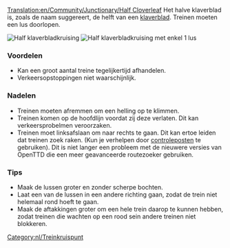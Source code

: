 [[Translation:en/Community/Junctionary/Half Cloverleaf]]
{{nl/kruispuntenmenu}}
Het halve klaverblad is, zoals de naam suggereert, de helft van een [[nl/klaverblad|klaverblad]]. Treinen moeten een lus doorlopen.

[[File:en/3way halfcloverleaf.png|none|frame|Half klaverbladkruising]]
[[File:en/3way modhclover.png|none|frame|Half klaverbladkruising met enkel 1 lus]]

===Voordelen===
*Kan een groot aantal treine tegelijkertijd afhandelen.
*Verkeersopstoppingen niet waarschijnlijk.

===Nadelen===
*Treinen moeten afremmen om een helling op te klimmen.
*Treinen komen op de hoofdlijn voordat zij deze verlaten. Dit kan verkeersprobelmen veroorzaken.
*Treinen moet linksafslaan om naar rechts te gaan. Dit kan ertoe leiden dat treinen zoek raken. (Kun je verhelpen door [[nl/Manual/Controleposten|controleposten]] te gebruiken). Dit is niet langer een probleem met de nieuwere versies van OpenTTD die een meer geavanceerde routezoeker gebruiken.

===Tips===
*Maak de lussen groter en zonder scherpe bochten.
*Laat een van de lussen in een andere richting gaan, zodat de trein niet helemaal rond hoeft te gaan.
*Maak de aftakkingen groter om een hele trein daarop te kunnen hebben, zodat treinen die wachten op een rood sein andere treinen niet blokkeren.

[[Category:nl/Treinkruispunt]]